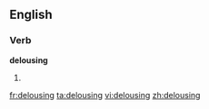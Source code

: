 ==English==

===Verb===
'''delousing'''

# {{present participle of|[[delouse]]}}

[[fr:delousing]]
[[ta:delousing]]
[[vi:delousing]]
[[zh:delousing]]